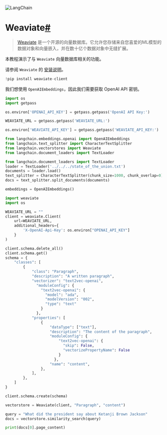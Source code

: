 

<Head>
  <script>
    {
      `(function() {
         var _hmt = _hmt || [];
(function() {
  var hm = document.createElement("script");
  hm.src = "https://hm.baidu.com/hm.js?e60fb290e204e04c5cb6f79b0ac1e697";
  var s = document.getElementsByTagName("script")[0]; 
  s.parentNode.insertBefore(hm, s);
})();
       })();`
    }
  </script>
</Head>

![LangChain](https://pica.zhimg.com/50/v2-56e8bbb52aa271012541c1fe1ceb11a2_r.gif)





Weaviate[#](#weaviate "Permalink to this headline")
===================================================

> 
> [Weaviate](https://weaviate.io/) 是一个开源的向量数据库。它允许您存储来自您喜爱的ML模型的数据对象和向量嵌入，并在数十亿个数据对象中无缝扩展。
> 
> 
> 

本教程演示了与 `Weaviate` 向量数据库相关的功能。

请参阅 `Weaviate` 的 [安装说明](https://weaviate.io/developers/weaviate/installation)。

```python
!pip install weaviate-client

```

我们想使用 `OpenAIEmbeddings`，因此我们需要获取 OpenAI API 密钥。

```python
import os
import getpass

os.environ['OPENAI_API_KEY'] = getpass.getpass('OpenAI API Key:')

```

```python
WEAVIATE_URL = getpass.getpass('WEAVIATE_URL:')

```

```python
os.environ['WEAVIATE_API_KEY'] = getpass.getpass('WEAVIATE_API_KEY:')

```

```python
from langchain.embeddings.openai import OpenAIEmbeddings
from langchain.text_splitter import CharacterTextSplitter
from langchain.vectorstores import Weaviate
from langchain.document_loaders import TextLoader

```

```python
from langchain.document_loaders import TextLoader
loader = TextLoader('../../../state_of_the_union.txt')
documents = loader.load()
text_splitter = CharacterTextSplitter(chunk_size=1000, chunk_overlap=0)
docs = text_splitter.split_documents(documents)

embeddings = OpenAIEmbeddings()

```

```python
import weaviate
import os

WEAVIATE_URL = ""
client = weaviate.Client(
    url=WEAVIATE_URL,
    additional_headers={
        'X-OpenAI-Api-Key': os.environ["OPENAI_API_KEY"]
    }
)

```

```python
client.schema.delete_all()
client.schema.get()
schema = {
    "classes": [
        {
            "class": "Paragraph",
            "description": "A written paragraph",
            "vectorizer": "text2vec-openai",
              "moduleConfig": {
                "text2vec-openai": {
                  "model": "ada",
                  "modelVersion": "002",
                  "type": "text"
                }
              },
            "properties": [
                {
                    "dataType": ["text"],
                    "description": "The content of the paragraph",
                    "moduleConfig": {
                        "text2vec-openai": {
                          "skip": False,
                          "vectorizePropertyName": False
                        }
                      },
                    "name": "content",
                },
            ],
        },
    ]
}

client.schema.create(schema)

```

```python
vectorstore = Weaviate(client, "Paragraph", "content")

```

```python
query = "What did the president say about Ketanji Brown Jackson"
docs = vectorstore.similarity_search(query)

```

```python
print(docs[0].page_content)

```

